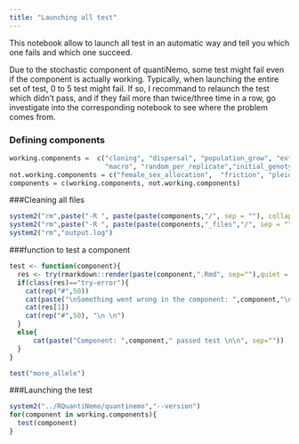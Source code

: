 ```yaml
---
title: "Launching all test"
---
```


This notebook allow to launch all test in an automatic way and tell you which one fails and which one succeed.    

Due to the stochastic component of quantiNemo, some test might fail even if the component is actually working. Typically, when launching the entire set of test, 0 to 5 test might fail. If so, I recommand to relaunch the test which didn't pass, and if they fail more than twice/three time in a row, go investigate into the corresponding notebook to see where the problem comes from. 

### Defining components
```r
working.components =  c("cloning", "dispersal", "population_grow", "extinction", "fitness_factor", "fitness_landscape", "recombination","selection_coefficient", "selection_level", "sex_determination", "density_migration_rate", "stat_sampling",
                        "macro", "random_per_replicate","initial_genotype", "coalescence", "external_file","mutation_model")
not.working.components = c("female_sex_allocation",  "friction", "pleiotropy")
components = c(working.components, not.working.components)
```


###Cleaning all files
```r
system2("rm",paste("-R ", paste(paste(components,"/", sep = ""), collapse = " ")))
system2("rm",paste("-R ", paste(paste(components,"_files","/", sep = ""), collapse = " ")))
system2("rm","output.log")
```

###function to test a component
```r
test <- function(component){
  res <- try(rmarkdown::render(paste(component,".Rmd", sep=""),quiet = TRUE),silent=TRUE)
  if(class(res)=="try-error"){
    cat(rep("#",50))
    cat(paste("\nSomething went wrong in the component: ",component,"\n", sep=""))
    cat(res[1])
    cat(rep("#",50), "\n \n")
  }
  else{
      cat(paste("Component: ",component," passed test \n\n", sep=""))
  }
}
```

```r
test("more_allele")
```


###Launching the test 
```r
system2("../RQuantiNemo/quantinemo","--version")
for(component in working.components){
  test(component)
}
```


